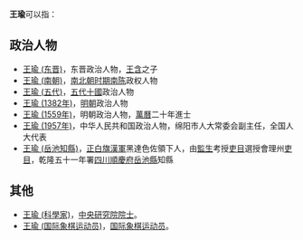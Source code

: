 '''王瑜'''可以指：
== 政治人物 ==
* [[王瑜_(东晋)|王瑜 (东晋)]]，东晋政治人物，[[王含|王含]]之子
* [[王瑜_(南朝)|王瑜 (南朝)]]，[[南北朝时期|南北朝时期]][[南陈|南陈]]政权人物
* [[王瑜_(五代)|王瑜 (五代)]]，[[五代十國|五代十國]]政治人物
* [[王瑜_(1382年)|王瑜 (1382年)]]，[[明朝|明朝]]政治人物
* [[王瑜_(1559年)|王瑜 (1559年)]]，明朝政治人物，[[萬曆|萬曆]]二十年進士
* [[王瑜_(1957年)|王瑜 (1957年)]]，中华人民共和国政治人物，绵阳市人大常委会副主任，全国人大代表
* [[王瑜_(岳池知縣)|王瑜 (岳池知縣)]]，[[正白旗|正白旗]][[漢軍|漢軍]]黑達色佐領下人，由[[監生|監生]]考授[[吏目|吏目]]選授會理州[[吏目|吏目]]，乾隆五十一年署[[四川|四川]][[順慶府|順慶府]][[岳池縣|岳池縣]]知縣

== 其他 ==
* [[王瑜_(科學家)|王瑜 (科學家)]]，[[中央研究院院士|中央研究院院士]]。
* [[王瑜_(国际象棋运动员)|王瑜 (国际象棋运动员)]]，[[国际象棋|国际象棋]][[运动员|运动员]]。

{{disambig|Cat=二字王姓人名消歧義|yu}}